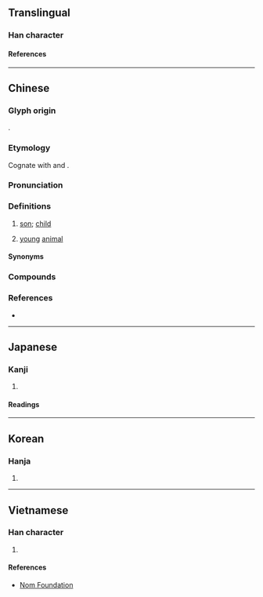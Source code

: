 {{character info}}
==Translingual==

===Han character===
{{Han char|rn=46|rad=山|as=09|sn=12|four=22336|canj=UWP|ids=⿱山思}}

====References====
{{Han ref|kx=0315.360|dkj=08260|dj=0616.260|hdz=10786.070|uh=5D3D}}

----

==Chinese==
{{zh-forms|alt=仔}}

===Glyph origin===
{{Han etym}}
{{Han compound|山|思|c1=s|t1=mountain|c2=p|ls=psc}}.

===Etymology===
Cognate with {{och-l|子}} and {{och-l|仔|id=2}}.

===Pronunciation===
{{zh-pron
|m=zǎi,er=y
|m_note=zǎir - "young animal"
|c=zoi2,zai2
|c_note=zoi2 - literary (from {{zh-l|康熙字典}} quoting {{zh-l|玉篇}}
|g=zai3
|mn=cháiⁿ/ml:chai
|x=zai3
|mc=y
|oc=y
|cat=n
}}

===Definitions===
{{zh-hanzi}}

# {{lb|zh|Guangxi Mandarin|Gan|Pinghua|Xiang}} [[son]]; [[child]]
# {{lb|zh|dialectal}} [[young]] [[animal]]

====Synonyms====
{{zh-dial|兒子}}

===Compounds===
{{zh-der|下崽|兔崽子|崽子|猴兒崽子|毛崽子|狼崽子|猴崽子|細崽|西崽|崽女}}

===References===
* {{R:yue:mfccd}}

----

==Japanese==

===Kanji===
{{ja-kanji|grade=|rs=山09}}

# {{rfdef|ja|sort=山09}}

====Readings====
{{ja-readings
|on=さい, しゃ, し
|kun=こども
}}

----

==Korean==

===Hanja===
{{ko-hanja|재}}

# {{rfdef|ko|sort=山09}}

----

==Vietnamese==

===Han character===
{{vi-readings|rs=山09|reading=[[tể]], [[tử]]}}

# {{rfdef|vi|sort=山09}}

====References====
* [http://nomfoundation.org/common/nom_details.php?codepoint=5d3d Nom Foundation]